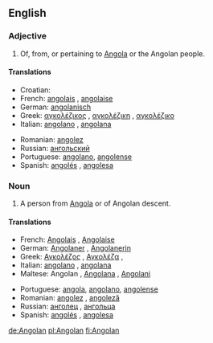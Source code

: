 ==English==

===Adjective===
{{en-adj|-}}

# Of, from, or pertaining to [[Angola]] or the Angolan people.

====Translations====
{{trans-top|of, from or pertaining to Angola or its people}}
* Croatian: {{t|hr|angolski|alt=àngolskī}}
* French: [[angolais]] {{m}}, [[angolaise]] {{f}}
* German: [[angolanisch]]
* Greek: [[αγκολέζικος]] {{m}}, [[αγκολέζικη]] {{f}},  [[αγκολέζικο]] {{n}}
* Italian: [[angolano]] {{m}}, [[angolana]] {{f}}
{{trans-mid}}
* Romanian: [[angolez]]
* Russian: [[ангольский]]
* Portuguese: [[angolano]], [[angolense]]
* Spanish: [[angolés]] {{m}}, [[angolesa]] {{f}}
{{trans-bottom}}

===Noun===
{{en-noun}}

# A person from [[Angola]] or of Angolan descent.

====Translations====
{{top}}
*French: [[Angolais]] {{m}}, [[Angolaise]] {{f}}
*German: [[Angolaner]] {{m}}, [[Angolanerin]] {{f}}
*Greek: [[Αγκολέζος]] {{m}}, [[Αγκολέζα]] {{f}},
*Italian: [[angolano]] {{m}}, [[angolana]] {{f}}
*Maltese: Angolan {{m}}, [[Angolana]] {{f}}, [[Angolani]] {{pl}}
{{mid}}
*Portuguese: [[angola]], [[angolano]], [[angolense]]
*Romanian: [[angolez]] {{m}}, [[angoleză]] {{f}}
*Russian: [[анголец]] {{m}}, [[ангольца]] {{f}}
*Spanish: [[angolés]] {{m}}, [[angolesa]] {{f}}
{{bottom}}

[[de:Angolan]]
[[pl:Angolan]]
[[fi:Angolan]]